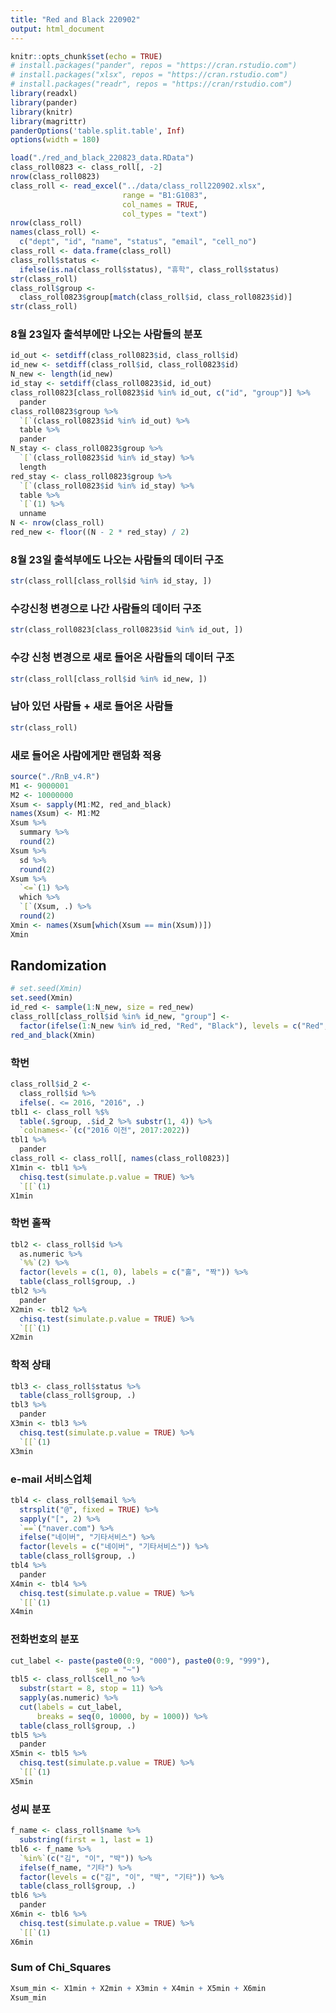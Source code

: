 ```yaml
---
title: "Red and Black 220902"
output: html_document
---
```


```r
knitr::opts_chunk$set(echo = TRUE)
# install.packages("pander", repos = "https://cran.rstudio.com")
# install.packages("xlsx", repos = "https://cran.rstudio.com")
# install.packages("readr", repos = "https://cran/rstudio.com")
library(readxl)
library(pander)
library(knitr)
library(magrittr)
panderOptions('table.split.table', Inf)
options(width = 180)
```

<!--
### Data
-->

```r
load("./red_and_black_220823_data.RData")
class_roll0823 <- class_roll[, -2]
nrow(class_roll0823)
class_roll <- read_excel("../data/class_roll220902.xlsx",
                         range = "B1:G1083",
                         col_names = TRUE,
                         col_types = "text")
nrow(class_roll)
names(class_roll) <- 
  c("dept", "id", "name", "status", "email", "cell_no")
class_roll <- data.frame(class_roll)
class_roll$status <- 
  ifelse(is.na(class_roll$status), "휴학", class_roll$status)
str(class_roll)
class_roll$group <- 
  class_roll0823$group[match(class_roll$id, class_roll0823$id)]
str(class_roll)
```

### 8월 23일자 출석부에만 나오는 사람들의 분포

```r
id_out <- setdiff(class_roll0823$id, class_roll$id)
id_new <- setdiff(class_roll$id, class_roll0823$id)
N_new <- length(id_new)
id_stay <- setdiff(class_roll0823$id, id_out)
class_roll0823[class_roll0823$id %in% id_out, c("id", "group")] %>%
  pander
class_roll0823$group %>%
  `[`(class_roll0823$id %in% id_out) %>%
  table %>%
  pander
N_stay <- class_roll0823$group %>%
  `[`(class_roll0823$id %in% id_stay) %>%
  length
red_stay <- class_roll0823$group %>%
  `[`(class_roll0823$id %in% id_stay) %>%
  table %>%
  `[`(1) %>%
  unname
N <- nrow(class_roll)
red_new <- floor((N - 2 * red_stay) / 2)
```

### 8월 23일 출석부에도 나오는 사람들의 데이터 구조

```r
str(class_roll[class_roll$id %in% id_stay, ])
```

### 수강신청 변경으로 나간 사람들의 데이터 구조

```r
str(class_roll0823[class_roll0823$id %in% id_out, ])
```

### 수강 신청 변경으로 새로 들어온 사람들의 데이터 구조

```r
str(class_roll[class_roll$id %in% id_new, ])
```

### 남아 있던 사람들 + 새로 들어온 사람들

```r
str(class_roll)
```

### 새로 들어온 사람에게만 랜덤화 적용

```r
source("./RnB_v4.R")
M1 <- 9000001
M2 <- 10000000
Xsum <- sapply(M1:M2, red_and_black)
names(Xsum) <- M1:M2
Xsum %>%
  summary %>%
  round(2) 
Xsum %>%
  sd %>%
  round(2)
Xsum %>%
  `<=`(1) %>%
  which %>%
  `[`(Xsum, .) %>%
  round(2)
Xmin <- names(Xsum[which(Xsum == min(Xsum))])
Xmin
```

## Randomization

```r
# set.seed(Xmin)
set.seed(Xmin)
id_red <- sample(1:N_new, size = red_new)
class_roll[class_roll$id %in% id_new, "group"] <- 
  factor(ifelse(1:N_new %in% id_red, "Red", "Black"), levels = c("Red", "Black")) 
red_and_black(Xmin)
```

### 학번

```r
class_roll$id_2 <-
  class_roll$id %>%
  ifelse(. <= 2016, "2016", .)
tbl1 <- class_roll %$%
  table(.$group, .$id_2 %>% substr(1, 4)) %>%
  `colnames<-`(c("2016 이전", 2017:2022)) 
tbl1 %>%
  pander
class_roll <- class_roll[, names(class_roll0823)]
X1min <- tbl1 %>%
  chisq.test(simulate.p.value = TRUE) %>%
  `[[`(1)
X1min
```

### 학번 홀짝

```r
tbl2 <- class_roll$id %>%
  as.numeric %>%
  `%%`(2) %>%
  factor(levels = c(1, 0), labels = c("홀", "짝")) %>%
  table(class_roll$group, .) 
tbl2 %>%
  pander
X2min <- tbl2 %>%
  chisq.test(simulate.p.value = TRUE) %>%
  `[[`(1)
X2min
```

### 학적 상태

```r
tbl3 <- class_roll$status %>%
  table(class_roll$group, .) 
tbl3 %>%
  pander
X3min <- tbl3 %>%
  chisq.test(simulate.p.value = TRUE) %>%
  `[[`(1)
X3min
```

### e-mail 서비스업체

```r
tbl4 <- class_roll$email %>%
  strsplit("@", fixed = TRUE) %>%
  sapply("[", 2) %>%
  `==`("naver.com") %>%
  ifelse("네이버", "기타서비스") %>%
  factor(levels = c("네이버", "기타서비스")) %>%
  table(class_roll$group, .) 
tbl4 %>%
  pander
X4min <- tbl4 %>%
  chisq.test(simulate.p.value = TRUE) %>%
  `[[`(1)
X4min
```

### 전화번호의 분포

```r
cut_label <- paste(paste0(0:9, "000"), paste0(0:9, "999"), 
                   sep = "~")
tbl5 <- class_roll$cell_no %>%
  substr(start = 8, stop = 11) %>%
  sapply(as.numeric) %>%
  cut(labels = cut_label, 
      breaks = seq(0, 10000, by = 1000)) %>%
  table(class_roll$group, .) 
tbl5 %>%
  pander
X5min <- tbl5 %>%
  chisq.test(simulate.p.value = TRUE) %>%
  `[[`(1)
X5min
```

### 성씨 분포

```r
f_name <- class_roll$name %>%
  substring(first = 1, last = 1) 
tbl6 <- f_name %>%
  `%in%`(c("김", "이", "박")) %>%
  ifelse(f_name, "기타") %>%
  factor(levels = c("김", "이", "박", "기타")) %>%
  table(class_roll$group, .) 
tbl6 %>%
  pander
X6min <- tbl6 %>%
  chisq.test(simulate.p.value = TRUE) %>%
  `[[`(1)
X6min
```

### Sum of Chi_Squares

```r
Xsum_min <- X1min + X2min + X3min + X4min + X5min + X6min
Xsum_min
```


<!--
### 전체 출석부

```r
class_roll %$%
  order(.$name) %>%
  class_roll[., c("id", "name", "group")] %>%
  pander(caption = "가나다순", row.names = FALSE)
```

<P style="page-break-before:always">

```r
class_roll %$%
  order(.$group, .$name) %>%
  class_roll[., c("group", "id", "name")] %>%
  subset(.$group == "Red", select = c("id", "name")) %>%
  pander(caption = "Red")
class_roll %$%
  order(.$group, .$name) %>%
  class_roll[., c("group", "id", "name")] %>%
  subset(.$group == "Black", select = c("id", "name")) %>%
  pander(caption = "Black")
```

<P style="page-break-before:always">

```r
class_roll %>%
  `[`(.$id %>% order, c("id", "group")) %>%
  saveRDS(file = "./class_id_group220902.RDS")
save.image("./red_and_black_220902_data.RData")
```
-->